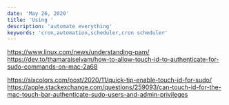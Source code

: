 ```yaml
---
date: 'May 26, 2020'
title: 'Using '
description: 'automate everything'
keywords: 'cron,automation,scheduler,cron scheduler'
---
```


https://www.linux.com/news/understanding-pam/
https://dev.to/thamaraiselvam/how-to-allow-touch-id-to-authenticate-for-sudo-commands-on-mac-2a68

https://sixcolors.com/post/2020/11/quick-tip-enable-touch-id-for-sudo/
https://apple.stackexchange.com/questions/259093/can-touch-id-for-the-mac-touch-bar-authenticate-sudo-users-and-admin-privileges

